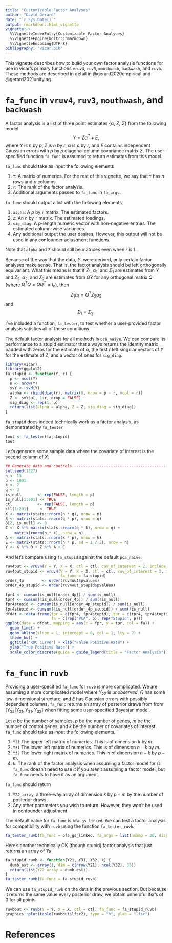 ```yaml
---
title: "Customizable Factor Analyses"
author: "David Gerard"
date: "`r Sys.Date()`"
output: rmarkdown::html_vignette
vignette: >
  %\VignetteIndexEntry{Customizable Factor Analyses}
  %\VignetteEngine{knitr::rmarkdown}
  %\VignetteEncoding{UTF-8}
bibliography: "vicar.bib"
---
```


This vignette describes how to build your own factor analysis functions for use in vicar's primary functions `vruv4`, `ruv3`, `mouthwash`, `backwash`, and `ruvb`. These methods are described in detail in @gerard2020empirical and @gerard2021unifying.

# `fa_func` in `vruv4`, `ruv3`, `mouthwash`, and `backwash`

A factor analysis is a list of three point estimates {$\alpha$, $Z$, $\Sigma$} from the following model
$$
Y = Z\alpha^T + E,
$$
where $Y$ is $n$ by $p$, $Z$ is $n$ by $r$, $\alpha$ is $p$ by $r$, and $E$ contains independent Gaussian errors with $p$ by $p$ diagonal column covariance matrix $\Sigma$. The user-specified function `fa_func` is assumed to return estimates from this model.

`fa_func` should take as input the following elements

1. `Y`: A matrix of numerics. For the rest of this vignette, we say that `Y` has $n$ rows and $p$ columns.
2. `r`: The rank of the factor analysis.
3. Additional arguments passed to `fa_func` in `fa_args`.

`fa_func` should output a list with the following elements

1. `alpha`: A $p$ by `r` matrix. The estimated factors.
2. `Z`: An $n$ by `r` matrix. The estimated loadings.
3. `sig_diag`: A $p$-length numeric vector with non-negative entries. The estimated column-wise variances.
4. Any additional output the user desires. However, this output will not be used in any confounder adjustment functions.

Note that `alpha` and `Z` should still be matrices even when $r$ is 1.

Because of the way that the data, $Y$, were derived, only certain factor analyses make sense. That is, the factor analysis should be left orthogonally equivariant. What this means is that if $Z_1$, $\alpha_1$, and $\Sigma_1$ are estimates from $Y$ and $Z_2$, $\alpha_2$, and $\Sigma_2$ are estimates from $QY$ for any orthogonal matrix $Q$ (where $Q^TQ = QQ^T = I_n$), then
$$
Z_1\alpha_1 = Q^TZ_2\alpha_2
$$
and
$$
\Sigma_1 = \Sigma_2.
$$

I've included a function, `fa_tester`, to test whether a user-provided factor analysis satisfies all of these conditions.

The default factor analysis for all methods is `pca_naive`. We can compare its performance to a stupid estimator that always returns the identity matrix padded with zeros for the estimate of $\alpha$, the first $r$ left singular vectors of $Y$ for the estimate of $Z$, and a vector of ones for `sig_diag`.

```r
library(vicar)
library(ggplot2)
fa_stupid <- function(Y, r) {
  p <- ncol(Y)
  n <- nrow(Y)
  svY <- svd(Y)
  alpha <- rbind(diag(r), matrix(0, nrow = p - r, ncol = r))
  Z <- svY$u[, 1:r, drop = FALSE]
  sig_diag <- rep(1, p)
  return(list(alpha = alpha, Z = Z, sig_diag = sig_diag))
}
```

`fa_stupid` does indeed technically work as a factor analysis, as demonstrated by `fa_tester`
```r
tout <- fa_tester(fa_stupid)
tout
```

Let's generate some sample data where the covariate of interest is the second column of $X$.
```r
## Generate data and controls ---------------------------------------------
set.seed(1327)
n <- 13
p <- 1001
k <- 2
q <- 3
is_null       <- rep(FALSE, length = p)
is_null[1:501] <- TRUE
ctl           <- rep(FALSE, length = p)
ctl[1:201]     <- TRUE
X <- matrix(stats::rnorm(n * q), nrow = n)
B <- matrix(stats::rnorm(q * p), nrow = q)
B[2, is_null] <- 0
Z <- X %*% matrix(stats::rnorm(q * k), nrow = q) +
    matrix(rnorm(n * k), nrow = n)
A <- matrix(stats::rnorm(k * p), nrow = k)
E <- matrix(stats::rnorm(n * p, sd = 1 / 2), nrow = n)
Y <- X %*% B + Z %*% A + E
```

And let's compare using `fa_stupid` against the default `pca_naive`.
```r
ruv4out <- vruv4(Y = Y, X = X, ctl = ctl, cov_of_interest = 2, include_intercept = FALSE)
ruv4out_stupid <- vruv4(Y = Y, X = X, ctl = ctl, cov_of_interest = 2, include_intercept = FALSE,
                        fa_func = fa_stupid)
order_4p        <- order(ruv4out$pvalues)
order_4p_stupid <- order(ruv4out_stupid$pvalues)

fpr4 <- cumsum(is_null[order_4p]) / sum(is_null)
tpr4 <- cumsum(!is_null[order_4p]) / sum(!is_null)
fpr4stupid <- cumsum(is_null[order_4p_stupid]) / sum(is_null)
tpr4stupid <- cumsum(!is_null[order_4p_stupid]) / sum(!is_null)
dfdat <- data.frame(fpr = c(fpr4, fpr4stupid), tpr = c(tpr4, tpr4stupid),
                    fa = c(rep("PCA", p), rep("Stupid", p)))
ggplot(data = dfdat, mapping = aes(x = fpr, y = tpr, col = fa)) +
  geom_line() +
  geom_abline(slope = 1, intercept = 0, col = 1, lty = 2) +
  theme_bw() +
  ggtitle("ROC Curve") + xlab("False Positive Rate") +
  ylab("True Positive Rate") +
  scale_color_discrete(guide = guide_legend(title = "Factor Analysis"))
```

# `fa_func` in `ruvb`

Providing a user-specified `fa_func` for `ruvb` is more complicated. We are assuming a more complicated model
\begin{align}
\left(
\begin{array}{cc}
Y_{21} & Y_{22}\\
Y_{31} & Y_{32}
\end{array}
\right)
=
\left(
\begin{array}{cc}
\Omega_{21} & \Omega_{22}\\
\Omega_{31} & \Omega_{32}
\end{array}
\right)
+
E,
\end{align}
where $Y_{22}$ is _unobserved_, $\Omega$ has some low-dimensional structure, and $E$ has Gaussian errors with possibly dependent columns. `fa_func` returns an array of posterior draws from from $[Y_{22} | Y_{21}, Y_{31}, Y_{32}]$ when fitting some user-specified Bayesian model.

Let $n$ be the number of samples, $p$ be the number of genes, $m$ be the number of control genes, and $k$ be the number of covariates of interest. `fa_func` should take as input the following elements.

1. `Y21` The upper left matrix of numerics. This is of dimension $k$ by $m$.
2. `Y31` The lower left matrix of numerics. This is of dimension $n - k$ by $m$.
3. `Y32` The lower right matrix of numerics. This is of dimension $n - k$ by $p - m$.
4. `k`: The rank of the factor analysis when assuming a factor model for $\Omega$. `fa_func` doesn't need to use it if you aren't assuming a factor model, but `fa_func` needs to have it as an argument.

`fa_func` should return

1. `Y22_array`, a three-way array of dimension $k$ by $p - m$ by the number of posterior draws.
2. Any other parameters you wish to return. However, they won't be used in confounder adjustment.

The default value for `fa_func` is `bfa_gs_linked`. We can test a factor analysis for compatibility with `ruvb` using the function `fa_tester_ruvb`.
```r
fa_tester_ruvb(fa_func = bfa_gs_linked, fa_args = list(nsamp = 20, display_progress = FALSE))
```

Here's another technically OK (though stupid) factor analysis that just returns an array of 1's
```r
fa_stupid_ruvb <- function(Y21, Y31, Y32, k) {
  dumb_est <- array(1, dim = c(nrow(Y21), ncol(Y32), 30))
  return(list(Y22_array = dumb_est))
}
fa_tester_ruvb(fa_func = fa_stupid_ruvb)
```

We can use `fa_stupid_ruvb` on the data in the previous section. But because it returns the same value every posterior draw, we obtain unhelpful lfsr's of 0 for all points.
```r
ruvbout <- ruvb(Y = Y, X = X, ctl = ctl, fa_func = fa_stupid_ruvb)
graphics::plot(table(ruvbout$lfsr2), type = "h", ylab = "lfsr")
```

# References
